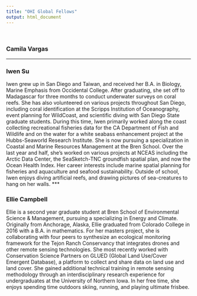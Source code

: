 ```yaml
---
title: "OHI Global Fellows"
output: html_document
---  
```


<br>

### Camila Vargas

***

### Iwen Su

Iwen grew up in San Diego and Taiwan, and received her B.A. in Biology, Marine Emphasis from Occidental College. After graduating, she set off to Madagascar for three months to conduct underwater surveys on coral reefs. She has also volunteered on various projects throughout San Diego, including coral identification at the Scripps Institution of Oceanography, event planning for WildCoast, and scientific diving with San Diego State graduate students. During this time, Iwen primarily worked along the coast collecting recreational fisheries data for the CA Department of Fish and Wildlife and on the water for a white seabass enhancement project at the Hubbs-Seaworld Research Institute. She is now pursuing a specialization in Coastal and Marine Resources Management at the Bren School. Over the last year and half, she's worked on various projects at NCEAS including the Arctic Data Center, the SeaSketch-TNC groundfish spatial plan, and now the Ocean Health Index. Her career interests include marine spatial planning for fisheries and aquaculture and seafood sustainability. Outside of school, Iwen enjoys diving artificial reefs, and drawing pictures of sea-creatures to hang on her walls. 
***

### Ellie Campbell

Ellie is a second year graduate student at Bren School of Environmental Science & Management, pursuing a specializing in Energy and Climate. Originally from Anchorage, Alaska, Ellie graduated from Colorado College in 2016 with a B.A. in mathematics. For her masters project, she is collaborating with four peers to synthesize an ecological monitoring framework for the Tejon Ranch Conservancy that integrates drones and other remote sensing technologies. She most recently worked with Conservation Science Partners on GLUED (Global Land Use/Cover Emergent Database), a platform to collect and share data on land use and land cover. She gained additional technical training in remote sensing methodology through an interdisciplinary research experience for undergraduates at the University of Northern Iowa. In her free time, she enjoys spending time outdoors skiing, running, and playing ultimate frisbee.
